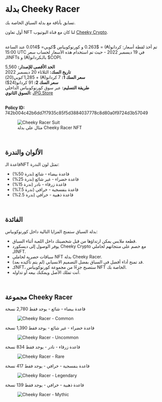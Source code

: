 # بدلة Cheeky Racer  

تسابق بأناقة مع بدلة السباق الخاصة بك.  

أول تعاون NFT لنا كان مع قناة اليوتيوب [Cheeky Crypto](https://www.youtube.com/@CheekyCrypto).  

</br>

<div className="note-box info">
  تم أخذ لقطة أسعار: كردانو(₳) = $0.263 و كورنوكوبياس $كوبي= $0.014 عند الساعة 15:00 UTC في 19 ديسمبر 2022 - حيث تم استخدام هذه الأسعار لحساب سعر الـNFTs بالـكردانو(₳) و $COPI.
</div>  

**الحد الأقصى للإصدار:** 5,560  
**تاريخ السك:** الثلاثاء 20 ديسمبر 2022  
**سعر السك 1:** 7 كردانو(₳) + 1,285 $كوبي(20$)  
**سعر السك 2:** 91 كردانو(24$)  
**طريقة التسليم:** عبر سوق كورنوكوبياس الداخلي  
**السوق الثانوي:** [JPG.Store](https://www.jpg.store/collection/cornucopias-cheeky-racer)  

</br>

<div className="note-box success">
  <strong>Policy ID:</strong> 742b004c42b6dd7f7935c85f5d3884037778c8d80a0f9724d3b57049  
</div>  

<figure className="img-center">
  <img src="/images/nfts/cheeky-racer.avif" alt="Cheeky Racer Suit" />
  <figcaption>مثال على بدلة Cheeky Racer NFT</figcaption>
</figure>  

</br>

## الألوان والندرة  

قاعدة الـNFT تمثل لون الندرة:  

<ul className="styled-list">
  <li><span className="rarity-common">قاعدة بيضاء - شائع</span> (ندرة 50%)</li>
  <li><span className="rarity-uncommon">قاعدة خضراء - غير شائع</span> (ندرة 25%)</li>
  <li><span className="rarity-rare">قاعدة زرقاء - نادر</span> (ندرة 15%)</li>
  <li><span className="rarity-legendary">قاعدة بنفسجية - خرافي</span> (ندرة 7.5%)</li>
  <li><span className="rarity-mythic">قاعدة ذهبية - خرافي</span> (ندرة 2.5%)</li>
</ul>

</br>

## الفائدة   

بدلة السباق ستمنح المزايا التالية داخل كورنوكوبياس:  

<ul className="styled-list">
  <li>قطعة ملابس يمكن ارتداؤها من قبل شخصيتك داخل اللعبة أثناء السباق.</li>
  <li>يوفر الوصول إلى ديسكورد Cheeky Crypto مع خصم على منتجاتهم لحاملي الـNFT.</li>
  <li>سباقات حصرية لحاملي NFT بدلة Cheeky Racer.</li>
  <li>قد تمنح أداء أفضل في السباق بفضل التصميم الانسيابي (لم يتم تأكيده بعد).</li>
  <li>كـNFT، ستصبح جزءًا من مجموعة كورنوكوبياس NFT الخاصة بك.</li>
  <li>أنت تملك الأصل ويمكنك بيعه أو تداوله.</li>
</ul>  

</br>

## مجموعة Cheeky Racer  

<p><span className="rarity-common">قاعدة بيضاء - شائع</span> - يوجد فقط 2,780 نسخة</p>
<figure className="img-center">
  <img src="/images/nfts/range-common.png" alt="Cheeky Racer - Common" />
</figure>

<p><span className="rarity-uncommon">قاعدة خضراء - غير شائع</span> - يوجد فقط 1,390 نسخة</p>
<figure className="img-center">
  <img src="/images/nfts/range-uncommon.png" alt="Cheeky Racer - Uncommon" />
</figure>

<p><span className="rarity-rare">قاعدة زرقاء - نادر</span> - يوجد فقط 834 نسخة</p>
<figure className="img-center">
  <img src="/images/nfts/range-rare.png" alt="Cheeky Racer - Rare" />
</figure>

<p><span className="rarity-legendary">قاعدة بنفسجية - خرافي</span> - يوجد فقط 417 نسخة</p>
<figure className="img-center">
  <img src="/images/nfts/range-legendary.png" alt="Cheeky Racer - Legendary" />
</figure>

<p><span className="rarity-mythic">قاعدة ذهبية - خرافي</span> - يوجد فقط 139 نسخة</p>
<figure className="img-center">
  <img src="/images/nfts/range-mythic.png" alt="Cheeky Racer - Mythic" />
</figure>
